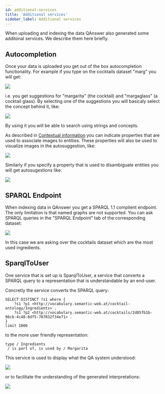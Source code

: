 ```yaml
---
id: additional-services
title: 'Additional services'
sidebar_label: Additional services
---
```


When uploading and indexing the data QAnswer also generated some additonal services. We describe them here briefly.

## Autocompletion

Once your data is uploaded you get out of the box autocompletion functionality. For example if you type on the cocktails dataset "marg" you will get:

<Image src='/img/newUI/tuto-ui-graph/autocompletion.png' />

i.e. you get suggestions for "margarita" (the cocktail) and "margaglass" (a cocktail glass). By selecting one of the suggestions you will basicaly select the concept behind it, like:

<Image src='/img/newUI/tuto-ui-graph/margaglass.png' />

By using it you will be able to search using strings and concepts.


As described in [Contextual information](contextual-information) you can indicate properties that are used to associate images to entities.
These properties will also be used to visualize images in the autosuggestion, like:

<Image src='/img/newUI/tuto-ui-graph/autocompletion-image.png' />

Similarly if you specify a property that is used to disambiguate entities you will get autosugestions like:

<Image src='/img/newUI/tuto-ui-graph/autocompletion-disambiguation.png' />

## SPARQL Endpoint

When indexing data in QAnswer you get a SPARQL 1.1 complient endpoint. The only limitation is that named graphs are not supported.
You can ask SPARQL queries in the "SPARQL Endpoint" tab of the corresponding dataset:

<Image src='/img/newUI/tuto-ui-graph/sparql.png' />

In this case we are asking over the cocktails dataset which are the most used ingredients.

## SparqlToUser

One service that is set up is SparqlToUser, a service that converts a SPARQL query to
a representation that is understandable by an end-user.

Concretly the service converts the SPARQL query:

```
SELECT DISTINCT ?s1 where { 
    ?s1 ?p1 <http://vocabulary.semantic-web.at/cocktail-ontology/Ingredients> .
    ?s1 ?p2 <http://vocabulary.semantic-web.at/cocktails/2d85fb1b-96cb-4c48-8df5-707032f34e71> . 
}
limit 1000
```
 
to the more user friendly representation:

```
type / Ingredients
 / is part of, is used by / Margarita
```

This service is used to display what the QA system understood:

<Image src='/img/newUI/tuto-ui-graph/interpretation-margarita.png' />

or to facilitate the understanding of the generated interpretations:

<Image src='/img/newUI/tuto-ui-graph/interpretation-other.png' />


